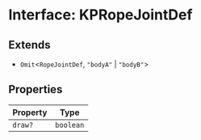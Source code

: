 # Interface: KPRopeJointDef

## Extends

- `Omit`\<`RopeJointDef`, `"bodyA"` \| `"bodyB"`\>

## Properties

| Property | Type |
| ------ | ------ |
| `draw?` | `boolean` |
